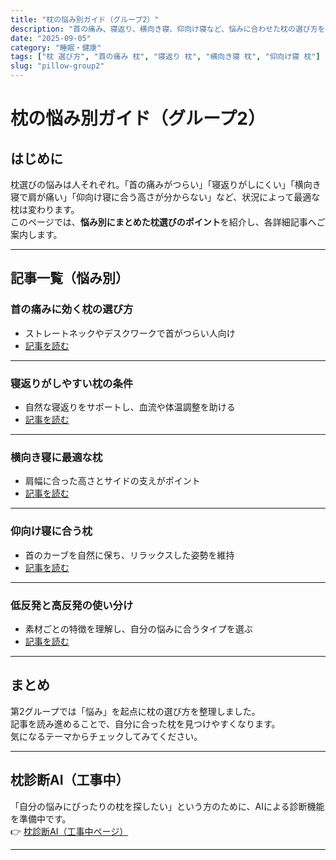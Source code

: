 ```yaml
---
title: "枕の悩み別ガイド（グループ2）"
description: "首の痛み、寝返り、横向き寝、仰向け寝など、悩みに合わせた枕の選び方をまとめました。"
date: "2025-09-05"
category: "睡眠・健康"
tags: ["枕 選び方", "首の痛み 枕", "寝返り 枕", "横向き寝 枕", "仰向け寝 枕"]
slug: "pillow-group2"
---
```


# 枕の悩み別ガイド（グループ2）

## はじめに
枕選びの悩みは人それぞれ。「首の痛みがつらい」「寝返りがしにくい」「横向き寝で肩が痛い」「仰向け寝に合う高さが分からない」など、状況によって最適な枕は変わります。  
このページでは、**悩み別にまとめた枕選びのポイント**を紹介し、各詳細記事へご案内します。

---

## 記事一覧（悩み別）

### 首の痛みに効く枕の選び方
- ストレートネックやデスクワークで首がつらい人向け  
- [記事を読む](/articles/sleep-health/pillow/group2/pillow-for-neck-pain)

---

### 寝返りがしやすい枕の条件
- 自然な寝返りをサポートし、血流や体温調整を助ける  
- [記事を読む](/articles/sleep-health/pillow/group2/pillow-for-turnover)

---

### 横向き寝に最適な枕
- 肩幅に合った高さとサイドの支えがポイント  
- [記事を読む](/articles/sleep-health/pillow/group2/pillow-for-side-sleepers)

---

### 仰向け寝に合う枕
- 首のカーブを自然に保ち、リラックスした姿勢を維持  
- [記事を読む](/articles/sleep-health/pillow/group2/pillow-for-back-sleepers)

---

### 低反発と高反発の使い分け
- 素材ごとの特徴を理解し、自分の悩みに合うタイプを選ぶ  
- [記事を読む](/articles/sleep-health/pillow/group2/low-high-rebound-pillow)

---

## まとめ
第2グループでは「悩み」を起点に枕の選び方を整理しました。  
記事を読み進めることで、自分に合った枕を見つけやすくなります。  
気になるテーマからチェックしてみてください。

---

## 枕診断AI（工事中）
「自分の悩みにぴったりの枕を探したい」という方のために、AIによる診断機能を準備中です。  
👉 [枕診断AI（工事中ページ）](/pillow/diagnosis)

---


